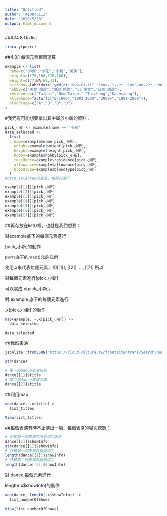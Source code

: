 ```yaml
---
title: "Untitled"
author: '410873113'
date: "2020/5/20"
output: html_document
---
```


####4.8 On list

```r
library(purrr)
```

##4.8.1 每個元素相同運算

```r
example <- list(
  name=c("小明","小花","小新","美美"),
  height=c(175,166,170,160),
  weight=c(77,NA,60,43),
  birthday=lubridate::ymd(c("1998-03-11","1999-12-22","1995-08-22","2001-10-10")),
  hobby=c("美食 旅遊","旅遊 時尚","3C 美食","音樂 旅遊"),
  residence=c("Taipei","New Taipei","Taichung","Kaohsiung"),
  allowance=factor(c("0-1000","1001-2000","2000+","1001-2000")),
  bloodType=c("A","B","B","O")
)
```

#我們有可能想要拿出其中屬於小新的資料：

```r
pick_小新 <- example$name == "小新"
data_selected <- 
  list(
    name=example$name[pick_小新],
    weight=example$weight[pick_小新],
    height=example$height[pick_小新],
    hobby=example$hobby[pick_小新],
    residence=example$residence[pick_小新],
    allowance=example$allowance[pick_小新],
    bloodType=example$bloodType[pick_小新]
  )
#data_selected的產生，相當於進行

example[[1]][pick_小新]
example[[2]][pick_小新]
example[[3]][pick_小新]
example[[4]][pick_小新]
example[[5]][pick_小新]
example[[6]][pick_小新]
example[[7]][pick_小新]
```

##再存放在list()裡。也就是我們想要：

對example底下的每個元素進行

[pick_小新]的動作

purrr底下的map()允許我們

使用.x來代表每個元素，即[[1]], [[2]], ..., [[7]]
所以

對每個元素進行[pick_小新]

可以寫成.x[pick_小新]。

對 example 底下的每個元素進行

.x[pick_小新] 的動作

```r
map(example, ~.x[pick_小新]) -> 
  data_selected 
  
data_selected
```

##舞蹈表演

```r
jsonlite::fromJSON("https://cloud.culture.tw/frontsite/trans/SearchShowAction.do?method=doFindTypeJ&category=3", simplifyDataFrame = F) -> dance
```
```r
str(dance)
```

```r
# 第一個dance表演名稱
dance[[1]]$title
# 第二個dance表演名稱
dance[[2]]$title
```
##利用map

```r
map(dance,~.x$title)->
  list_titles

View(list_titles)
```

##每個表演有時不止演出一場，每個表演的場次總數：

```r
# 記載第一個表演的所有場次訊息
dance[[1]]$showInfo
str(dance[[1]]$showInfo)
# 計算第一個表演有幾個場次
length(dance[[1]]$showInfo)
# 計算第二個表演有幾個場次
length(dance[[2]]$showInfo)
```

對 dance 每個元素進行

length(.x$showInfo)的動作

```r
map(dance,~length(.x$showInfo)) ->
  list_numberOfShows 
  
View(list_numberOfShows)
```





























































































































































































